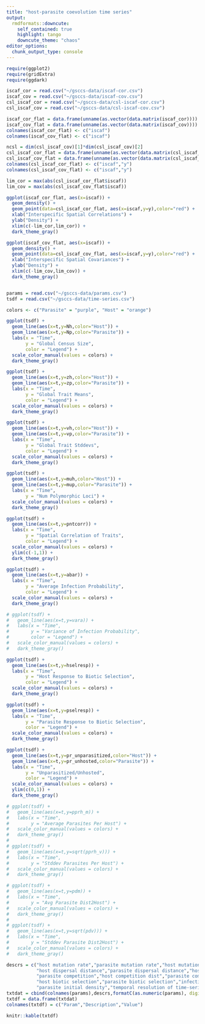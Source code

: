 ```yaml
---
title: "host-parasite coevolution time series"
output:
  rmdformats::downcute:
    self_contained: true
    highlight: tango
    downcute_theme: "chaos"
editor_options: 
  chunk_output_type: console
---
```


<!-- <iframe src="https://player.vimeo.com/video/712261773?h=148675a6d9&loop=1&title=0&byline=0&portrait=0" width="320" height="160" frameborder="0" allow="autoplay; fullscreen; picture-in-picture" allowfullscreen></iframe> -->

```r
require(ggplot2)
require(gridExtra)
require(ggdark)

iscaf_cor = read.csv("~/gsccs-data/iscaf-cor.csv")
iscaf_cov = read.csv("~/gsccs-data/iscaf-cov.csv")
csl_iscaf_cor = read.csv("~/gsccs-data/csl-iscaf-cor.csv")
csl_iscaf_cov = read.csv("~/gsccs-data/csl-iscaf-cov.csv")

iscaf_cor_flat = data.frame(unname(as.vector(data.matrix(iscaf_cor))))
iscaf_cov_flat = data.frame(unname(as.vector(data.matrix(iscaf_cov))))
colnames(iscaf_cor_flat) <- c("iscaf")
colnames(iscaf_cov_flat) <- c("iscaf")

ncsl = dim(csl_iscaf_cov)[1]*dim(csl_iscaf_cov)[2]
csl_iscaf_cor_flat = data.frame(unname(as.vector(data.matrix(csl_iscaf_cor))),rep(0,ncsl))
csl_iscaf_cov_flat = data.frame(unname(as.vector(data.matrix(csl_iscaf_cov))),rep(0,ncsl))
colnames(csl_iscaf_cor_flat) <- c("iscaf","y")
colnames(csl_iscaf_cov_flat) <- c("iscaf","y")

lim_cor = max(abs(csl_iscaf_cor_flat$iscaf))
lim_cov = max(abs(csl_iscaf_cov_flat$iscaf))

ggplot(iscaf_cor_flat, aes(x=iscaf)) + 
  geom_density() +
  geom_point(data=csl_iscaf_cor_flat, aes(x=iscaf,y=y),color="red") +
  xlab("Interspecific Spatial Correlations") +
  ylab("Density") +
  xlim(c(-lim_cor,lim_cor)) +
  dark_theme_gray()

ggplot(iscaf_cov_flat, aes(x=iscaf)) + 
  geom_density() +
  geom_point(data=csl_iscaf_cov_flat, aes(x=iscaf,y=y),color="red") +
  xlab("Interspecific Spatial Covariances") +
  ylab("Density") +
  xlim(c(-lim_cov,lim_cov)) +
  dark_theme_gray()


params = read.csv("~/gsccs-data/params.csv")
tsdf = read.csv("~/gsccs-data/time-series.csv")

colors <- c("Parasite" = "purple", "Host" = "orange")

ggplot(tsdf) + 
  geom_line(aes(x=t,y=Nh,color="Host")) +
  geom_line(aes(x=t,y=Np,color="Parasite")) +
  labs(x = "Time",        
       y = "Global Census Size",        
       color = "Legend") +   
  scale_color_manual(values = colors) +
  dark_theme_gray()

ggplot(tsdf) + 
  geom_line(aes(x=t,y=zh,color="Host")) +
  geom_line(aes(x=t,y=zp,color="Parasite")) +
  labs(x = "Time",        
       y = "Global Trait Means",        
       color = "Legend") +   
  scale_color_manual(values = colors) +
  dark_theme_gray()

ggplot(tsdf) + 
  geom_line(aes(x=t,y=vh,color="Host")) +
  geom_line(aes(x=t,y=vp,color="Parasite")) +
  labs(x = "Time",        
       y = "Global Trait Stddevs",        
       color = "Legend") +   
  scale_color_manual(values = colors) +
  dark_theme_gray()

ggplot(tsdf) + 
  geom_line(aes(x=t,y=muh,color="Host")) +
  geom_line(aes(x=t,y=mup,color="Parasite")) +
  labs(x = "Time",
       y = "Num Polymorphic Loci") +   
  scale_color_manual(values = colors) +
  dark_theme_gray()

ggplot(tsdf) + 
  geom_line(aes(x=t,y=pntcorr)) +
  labs(x = "Time",        
       y = "Spatial Correlation of Traits",        
       color = "Legend") +   
  scale_color_manual(values = colors) +
  ylim(c(-1,1)) +
  dark_theme_gray()

ggplot(tsdf) + 
  geom_line(aes(x=t,y=abar)) +
  labs(x = "Time",
       y = "Average Infection Probability",        
       color = "Legend") +   
  scale_color_manual(values = colors) +
  dark_theme_gray()

# ggplot(tsdf) + 
#   geom_line(aes(x=t,y=vara)) +
#   labs(x = "Time",        
#        y = "Variance of Infection Probability",
#        color = "Legend") +   
#   scale_color_manual(values = colors) +
#   dark_theme_gray()

ggplot(tsdf) + 
  geom_line(aes(x=t,y=hselresp)) +
  labs(x = "Time",        
       y = "Host Response to Biotic Selection",        
       color = "Legend") +   
  scale_color_manual(values = colors) +
  dark_theme_gray()

ggplot(tsdf) + 
  geom_line(aes(x=t,y=pselresp)) +
  labs(x = "Time",        
       y = "Parasite Response to Biotic Selection",
       color = "Legend") +   
  scale_color_manual(values = colors) +
  dark_theme_gray()

ggplot(tsdf) + 
  geom_line(aes(x=t,y=pr_unparasitized,color="Host")) +
  geom_line(aes(x=t,y=pr_unhosted,color="Parasite")) +
  labs(x = "Time",        
       y = "Unparasitized/Unhosted",        
       color = "Legend") +   
  scale_color_manual(values = colors) +
  ylim(c(0,1)) +
  dark_theme_gray()

# ggplot(tsdf) + 
#   geom_line(aes(x=t,y=pprh_m)) +
#   labs(x = "Time",
#        y = "Average Parasites Per Host") +   
#   scale_color_manual(values = colors) +
#   dark_theme_gray()
# 
# ggplot(tsdf) + 
#   geom_line(aes(x=t,y=sqrt(pprh_v))) +
#   labs(x = "Time",
#        y = "Stddev Parasites Per Host") +   
#   scale_color_manual(values = colors) +
#   dark_theme_gray()

# ggplot(tsdf) + 
#   geom_line(aes(x=t,y=pdm)) +
#   labs(x = "Time",
#        y = "Avg Parasite Dist2Host") +   
#   scale_color_manual(values = colors) +
#   dark_theme_gray()
# 
# ggplot(tsdf) + 
#   geom_line(aes(x=t,y=sqrt(pdv))) +
#   labs(x = "Time",
#        y = "Stddev Parasite Dist2Host") +   
#   scale_color_manual(values = colors) +
#   dark_theme_gray()

descrs = c("host mutation rate","parasite mutation rate","host mutation effect size","parasite mutation effect size",
           "host dispersal distance","parasite dispersal distance","host-parasite interaction dist","host competition",
           "parasite competition","host competition dist","parasite competition dist","host base fitness","parasite base fitness",
           "host biotic selection","parasite biotic selection","infection probability sensitivity","host initial density",
           "parasite initial density","temporal resolution of time-series")
txtdat = cbind(colnames(params),descrs,formatC(as.numeric(params), digits = 1, format = "e", drop0trailing = FALSE))
txtdf = data.frame(txtdat)
colnames(txtdf) = c("Param","Description","Value")

knitr::kable(txtdf)
```
